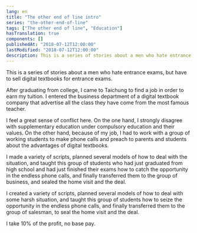 ```yaml
---
lang: en
title: "The other end of line intro"
series: "the-other-end-of-line"
tags: ["The other end of line", "Education"]
hasTranslation: true
components: []
publishedAt: "2018-07-12T12:00:00"
lastModified: "2018-07-12T12:00:00"
description: This is a series of stories about a men who hate entrance exams, but have to sell digital textbooks for college entrance exams.
---
```


This is a series of stories about a men who hate entrance exams, but have to sell digital textbooks for entrance exams.

After graduating from college, I came to Taichung to find a job in order to earn my tuition. I entered the business department of a digital textbook company that advertise all the class they have come from the most famous teacher.

I feel a great sense of conflict here. On the one hand, I strongly disagree with supplementary education under compulsory education and their values. On the other hand, because of my job, I had to work with a group of working students to make phone calls and preach to parents and students about the advantages of digital textbooks.

I made a variety of scripts, planned several models of how to deal with the situation, and taught this group of students who had just graduated from high school and had just finished their exams how to catch the opportunity in the endless phone calls, and finally transferred them to the group of business, and sealed the home visit and the deal.

I created a variety of scripts, planned several models of how to deal with some harsh situation, and taught this group of students how to seize the opportunity in the endless phone calls, and finally transferred them to the group of salesman, to seal the home visit and the deal.

I take 10% of the profit, no base pay.